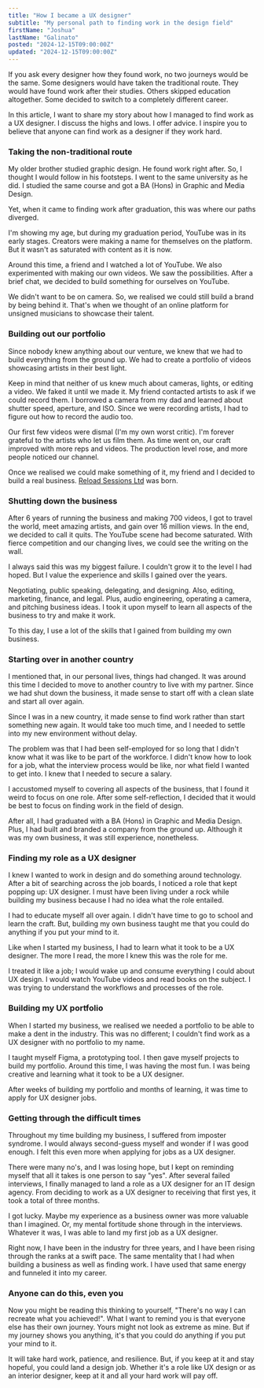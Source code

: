 ```yaml
---
title: "How I became a UX designer"
subtitle: "My personal path to finding work in the design field"
firstName: "Joshua"
lastName: "Galinato"
posted: "2024-12-15T09:00:00Z"
updated: "2024-12-15T09:00:00Z"
---
```


If you ask every designer how they found work, no two journeys would be the same. Some designers would have taken the traditional route. They would have found work after their studies. Others skipped education altogether. Some decided to switch to a completely different career.

In this article, I want to share my story about how I managed to find work as a UX designer. I discuss the highs and lows. I offer advice. I inspire you to believe that anyone can find work as a designer if they work hard.

### Taking the non-traditional route

My older brother studied graphic design. He found work right after. So, I thought I would follow in his footsteps. I went to the same university as he did. I studied the same course and got a BA (Hons) in Graphic and Media Design.

Yet, when it came to finding work after graduation, this was where our paths diverged.

I'm showing my age, but during my graduation period, YouTube was in its early stages. Creators were making a name for themselves on the platform. But it wasn't as saturated with content as it is now.

Around this time, a friend and I watched a lot of YouTube. We also experimented with making our own videos. We saw the possibilities. After a brief chat, we decided to build something for ourselves on YouTube.

We didn't want to be on camera. So, we realised we could still build a brand by being behind it. That's when we thought of an online platform for unsigned musicians to showcase their talent.

### Building out our portfolio

Since nobody knew anything about our venture, we knew that we had to build everything from the ground up. We had to create a portfolio of videos showcasing artists in their best light.

Keep in mind that neither of us knew much about cameras, lights, or editing a video. We faked it until we made it. My friend contacted artists to ask if we could record them. I borrowed a camera from my dad and learned about shutter speed, aperture, and ISO. Since we were recording artists, I had to figure out how to record the audio too.

Our first few videos were dismal (I'm my own worst critic). I'm forever grateful to the artists who let us film them. As time went on, our craft improved with more reps and videos. The production level rose, and more people noticed our channel.

Once we realised we could make something of it, my friend and I decided to build a real business. [Reload Sessions Ltd](https://www.youtube.com/user/ReloadSessions) was born.

### Shutting down the business

After 6 years of running the business and making 700 videos, I got to travel the world, meet amazing artists, and gain over 16 million views. In the end, we decided to call it quits. The YouTube scene had become saturated. With fierce competition and our changing lives, we could see the writing on the wall.

I always said this was my biggest failure. I couldn't grow it to the level I had hoped. But I value the experience and skills I gained over the years.

Negotiating, public speaking, delegating, and designing. Also, editing, marketing, finance, and legal. Plus, audio engineering, operating a camera, and pitching business ideas. I took it upon myself to learn all aspects of the business to try and make it work.

To this day, I use a lot of the skills that I gained from building my own business.

### Starting over in another country

I mentioned that, in our personal lives, things had changed. It was around this time I decided to move to another country to live with my partner. Since we had shut down the business, it made sense to start off with a clean slate and start all over again.

Since I was in a new country, it made sense to find work rather than start something new again. It would take too much time, and I needed to settle into my new environment without delay.

The problem was that I had been self-employed for so long that I didn't know what it was like to be part of the workforce. I didn't know how to look for a job, what the interview process would be like, nor what field I wanted to get into. I knew that I needed to secure a salary.

I accustomed myself to covering all aspects of the business, that I found it weird to focus on one role. After some self-reflection, I decided that it would be best to focus on finding work in the field of design.

After all, I had graduated with a BA (Hons) in Graphic and Media Design. Plus, I had built and branded a company from the ground up. Although it was my own business, it was still experience, nonetheless.

### Finding my role as a UX designer

I knew I wanted to work in design and do something around technology. After a bit of searching across the job boards, I noticed a role that kept popping up: UX designer. I must have been living under a rock while building my business because I had no idea what the role entailed.

I had to educate myself all over again. I didn't have time to go to school and learn the craft. But, building my own business taught me that you could do anything if you put your mind to it.

Like when I started my business, I had to learn what it took to be a UX designer. The more I read, the more I knew this was the role for me.

I treated it like a job; I would wake up and consume everything I could about UX design. I would watch YouTube videos and read books on the subject. I was trying to understand the workflows and processes of the role.

### Building my UX portfolio

When I started my business, we realised we needed a portfolio to be able to make a dent in the industry. This was no different; I couldn't find work as a UX designer with no portfolio to my name.

I taught myself Figma, a prototyping tool. I then gave myself projects to build my portfolio. Around this time, I was having the most fun. I was being creative and learning what it took to be a UX designer.

After weeks of building my portfolio and months of learning, it was time to apply for UX designer jobs.

### Getting through the difficult times

Throughout my time building my business, I suffered from imposter syndrome. I would always second-guess myself and wonder if I was good enough. I felt this even more when applying for jobs as a UX designer.

There were many no's, and I was losing hope, but I kept on reminding myself that all it takes is one person to say "yes". After several failed interviews, I finally managed to land a role as a UX designer for an IT design agency. From deciding to work as a UX designer to receiving that first yes, it took a total of three months.

I got lucky. Maybe my experience as a business owner was more valuable than I imagined. Or, my mental fortitude shone through in the interviews. Whatever it was, I was able to land my first job as a UX designer.

Right now, I have been in the industry for three years, and I have been rising through the ranks at a swift pace. The same mentality that I had when building a business as well as finding work. I have used that same energy and funneled it into my career.

### Anyone can do this, even you

Now you might be reading this thinking to yourself, "There's no way I can recreate what you achieved!". What I want to remind you is that everyone else has their own journey. Yours might not look as extreme as mine. But if my journey shows you anything, it's that you could do anything if you put your mind to it.

It will take hard work, patience, and resilience. But, if you keep at it and stay hopeful, you could land a design job. Whether it's a role like UX design or as an interior designer, keep at it and all your hard work will pay off.
